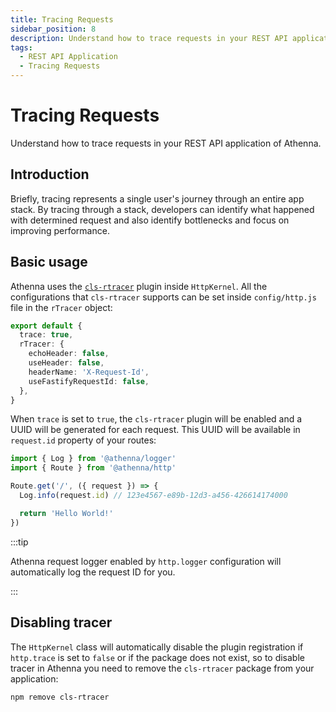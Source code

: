 ```yaml
---
title: Tracing Requests
sidebar_position: 8
description: Understand how to trace requests in your REST API application of Athenna.
tags:
  - REST API Application
  - Tracing Requests
---
```


# Tracing Requests

Understand how to trace requests in your REST API application of Athenna.

## Introduction

Briefly, tracing represents a single user's 
journey through an entire app stack. By 
tracing through a stack, developers can identify 
what happened with determined request and also 
identify bottlenecks and focus on improving performance.

## Basic usage

Athenna uses the [`cls-rtracer`](https://github.com/puzpuzpuz/cls-rtracer) 
plugin inside `HttpKernel`. All the configurations 
that `cls-rtracer` supports can be set inside 
`config/http.js` file in the `rTracer` object:

```typescript
export default {
  trace: true,
  rTracer: {
    echoHeader: false,
    useHeader: false,
    headerName: 'X-Request-Id',
    useFastifyRequestId: false,
  },
}
```

When `trace` is set to `true`, the `cls-rtracer` 
plugin will be enabled and a UUID will be generated 
for each request. This UUID will be available in
`request.id` property of your routes:

```typescript
import { Log } from '@athenna/logger'
import { Route } from '@athenna/http'

Route.get('/', ({ request }) => {
  Log.info(request.id) // 123e4567-e89b-12d3-a456-426614174000

  return 'Hello World!'
})
```

:::tip

Athenna request logger enabled by `http.logger` 
configuration will automatically log the request 
ID for you.

:::

## Disabling tracer

The `HttpKernel` class will automatically disable the 
plugin registration if `http.trace` is set to `false` 
or if the package does not exist, so to disable tracer 
in Athenna you need to remove the `cls-rtracer` package 
from your application:

```shell
npm remove cls-rtracer
```
